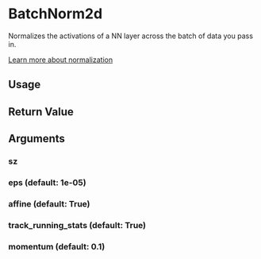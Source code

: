 # BatchNorm2d

Normalizes the activations of a NN layer across the batch of data you pass in.

[Learn more about normalization](http://cs231n.stanford.edu/slides/2018/cs231n_2018_lecture07.pdf)

## Usage

## Return Value


## Arguments

### sz

### eps (default: 1e-05)

### affine (default: True)

### track_running_stats (default: True)

### momentum (default: 0.1)